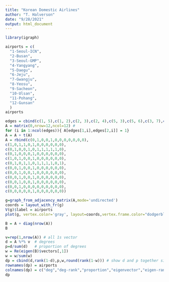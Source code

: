 ```yaml
---
title: "Korean Domestic Airlines"
author: "T. Halverson"
date: "9/28/2021"
output: html_document
---
```


```r
library(igraph)
```


```r
airports = c(
  "1-Seoul-ICN",
  "2-Busan",
  "3-Seoul-GMP",
  "4-Yangyang",
  "5-Daegu",
  "6-Jeju",
  "7-Gwangju",
  "8-Yeosu",
  "9-Sacheon",
  "10-Ulsan",
  "11-Pohang",
  "12-Gunsan"
  )
airports
```

```r
edges = cbind(c(1, 5),c(1, 2),c(2, 3),c(2, 4),c(5, 3),c(5, 6),c(3, 7),c(3, 8),c(3, 9),c(3, 10),c(3, 11),c(6, 7),c(6, 12),c(6, 4),c(6, 8),c(6, 9),c(6, 10),c(6, 2))
A = matrix(0,nrow=12,ncol=12) #
for (i in 1:ncol(edges)){ A[edges[1,i],edges[2,i]] = 1}
A = A + t(A)
A = rbind(c(0,1,0,0,1,0,0,0,0,0,0,0),
c(1,0,1,1,0,1,0,0,0,0,0,0),
c(0,1,0,0,1,0,1,1,1,1,1,0),
c(0,1,0,0,0,1,0,0,0,0,0,0),
c(1,0,1,0,0,1,0,0,0,0,0,0),
c(0,1,0,1,1,0,1,1,1,1,0,1),
c(0,0,1,0,0,1,0,0,0,0,0,0),
c(0,0,1,0,0,1,0,0,0,0,0,0),
c(0,0,1,0,0,1,0,0,0,0,0,0),
c(0,0,1,0,0,1,0,0,0,0,0,0),
c(0,0,1,0,0,0,0,0,0,0,0,0),
c(0,0,0,0,0,1,0,0,0,0,0,0))
```
```r
g=graph_from_adjacency_matrix(A,mode='undirected')
coords = layout_with_fr(g)
V(g)$label = airports
plot(g, vertex.color='gray', layout=coords,vertex.frame.color="dodgerblue")
```
```r
B = A + diag(nrow(A))
B
```

```r
v=rep(1,nrow(A)) # all 1s vector
d = A %*% v  # degrees
p=d/sum(d)   # proportion of degrees
w = Re(eigen(B)$vectors[,1])
w = w/sum(w)
dp = cbind(d,rank(1-d),p,w,round(rank(1-w))) # show d and p together side-by-side in a matrix
rownames(dp) = airports
colnames(dp) = c("deg","deg-rank","proportion","eigenvector","eigen-rank")
dp
```

